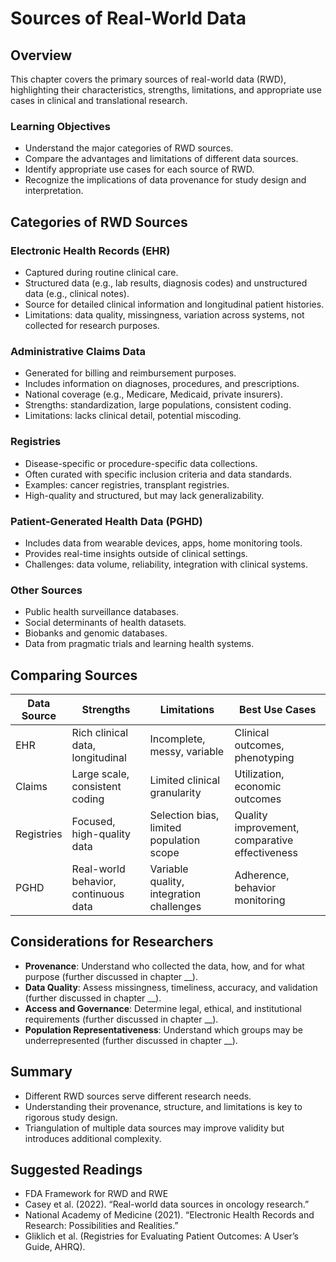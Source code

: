 # Sources of Real-World Data

## Overview

This chapter covers the primary sources of real-world data (RWD), highlighting their characteristics, strengths, limitations, and appropriate use cases in clinical and translational research.

### Learning Objectives

* Understand the major categories of RWD sources.
* Compare the advantages and limitations of different data sources.
* Identify appropriate use cases for each source of RWD.
* Recognize the implications of data provenance for study design and interpretation.

## Categories of RWD Sources

### Electronic Health Records (EHR)

* Captured during routine clinical care.
* Structured data (e.g., lab results, diagnosis codes) and unstructured data (e.g., clinical notes).
* Source for detailed clinical information and longitudinal patient histories.
* Limitations: data quality, missingness, variation across systems, not collected for research purposes.

### Administrative Claims Data

* Generated for billing and reimbursement purposes.
* Includes information on diagnoses, procedures, and prescriptions.
* National coverage (e.g., Medicare, Medicaid, private insurers).
* Strengths: standardization, large populations, consistent coding.
* Limitations: lacks clinical detail, potential miscoding.

### Registries

* Disease-specific or procedure-specific data collections.
* Often curated with specific inclusion criteria and data standards.
* Examples: cancer registries, transplant registries.
* High-quality and structured, but may lack generalizability.

### Patient-Generated Health Data (PGHD)

* Includes data from wearable devices, apps, home monitoring tools.
* Provides real-time insights outside of clinical settings.
* Challenges: data volume, reliability, integration with clinical systems.

### Other Sources

* Public health surveillance databases.
* Social determinants of health datasets.
* Biobanks and genomic databases.
* Data from pragmatic trials and learning health systems.

## Comparing Sources

| Data Source | Strengths                            | Limitations                              | Best Use Cases                                 |
| ----------- | ------------------------------------ | ---------------------------------------- | ---------------------------------------------- |
| EHR         | Rich clinical data, longitudinal     | Incomplete, messy, variable              | Clinical outcomes, phenotyping                 |
| Claims      | Large scale, consistent coding       | Limited clinical granularity             | Utilization, economic outcomes                 |
| Registries  | Focused, high-quality data           | Selection bias, limited population scope | Quality improvement, comparative effectiveness |
| PGHD        | Real-world behavior, continuous data | Variable quality, integration challenges | Adherence, behavior monitoring                 |

## Considerations for Researchers

* **Provenance**: Understand who collected the data, how, and for what purpose (further discussed in chapter __).
* **Data Quality**: Assess missingness, timeliness, accuracy, and validation (further discussed in chapter __).
* **Access and Governance**: Determine legal, ethical, and institutional requirements (further discussed in chapter __).
* **Population Representativeness**: Understand which groups may be underrepresented (further discussed in chapter __).

## Summary

* Different RWD sources serve different research needs.
* Understanding their provenance, structure, and limitations is key to rigorous study design.
* Triangulation of multiple data sources may improve validity but introduces additional complexity.

## Suggested Readings

* FDA Framework for RWD and RWE
* Casey et al. (2022). "Real-world data sources in oncology research."
* National Academy of Medicine (2021). "Electronic Health Records and Research: Possibilities and Realities."
* Gliklich et al. (Registries for Evaluating Patient Outcomes: A User's Guide, AHRQ).
